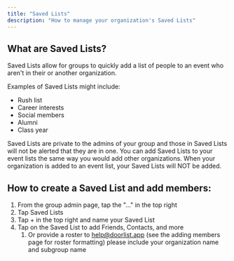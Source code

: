 ```yaml
---
title: "Saved Lists"
description: "How to manage your organization's Saved Lists"
---
```


## What are Saved Lists?

Saved Lists allow for groups to quickly add a list of people to an event who aren't in their or another organization.

Examples of Saved Lists might include:

- Rush list
- Career interests
- Social members
- Alumni
- Class year

Saved Lists are private to the admins of your group and those in Saved Lists will not be alerted that they are in one. You can add Saved Lists to your event lists the same way you would add other organizations. When your organization is added to an event list, your Saved Lists will NOT be added.

## How to create a Saved List and add members:

1. From the group admin page, tap the "..." in the top right
2. Tap Saved Lists
3. Tap \+ in the top right and name your Saved List
4. Tap on the Saved List to add Friends, Contacts, and more
   1. Or provide a roster to [help@doorlist.app](mailto:help@doorlist.app) (see the adding members page for roster formatting) please include your organization name and subgroup name